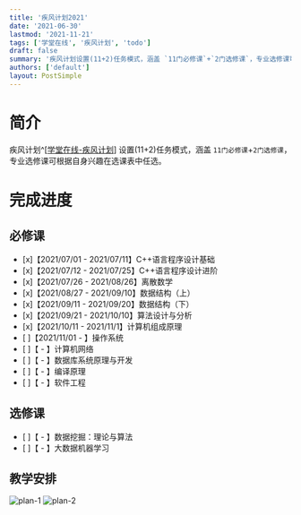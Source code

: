 ```yaml
---
title: '疾风计划2021'
date: '2021-06-30'
lastmod: '2021-11-21'
tags: ['学堂在线', '疾风计划', 'todo']
draft: false
summary: '疾风计划设置(11+2)任务模式，涵盖 `11门必修课`+`2门选修课`，专业选修课可根据自身兴趣在选课表中任选。'
authors: ['default']
layout: PostSimple
---
```


# 简介

<TOCInline toc={props.toc} exclude="简介" toHeading={2} />

疾风计划^[[学堂在线-疾风计划](https://www.xuetangx.com/program/XT08090037782102?channel=i.area.learn_title)]
设置(11+2)任务模式，涵盖 `11门必修课`+`2门选修课`，专业选修课可根据自身兴趣在选课表中任选。

# 完成进度

## 必修课

- [x]【2021/07/01 - 2021/07/11】C++语言程序设计基础
- [x]【2021/07/12 - 2021/07/25】C++语言程序设计进阶
- [x]【2021/07/26 - 2021/08/26】离散数学
- [x]【2021/08/27 - 2021/09/10】数据结构（上）
- [x]【2021/09/11 - 2021/09/20】数据结构（下）
- [x]【2021/09/21 - 2021/10/10】算法设计与分析
- [x]【2021/10/11 - 2021/11/1】计算机组成原理
- [ ]【2021/11/01 - 】操作系统
- [ ]【 - 】计算机网络
- [ ]【 - 】数据库系统原理与开发
- [ ]【 - 】编译原理
- [ ]【 - 】软件工程

## 选修课

- [ ]【 - 】数据挖掘：理论与算法
- [ ]【 - 】大数据机器学习

## 教学安排

![plan-1](/static/images/plan-1.png)
![plan-2](/static/images/plan-2.png)

